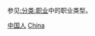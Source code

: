 {{Catnav|頁面分類|各種主題的頁面分類|按國家分類|各國人物|中国人}}
{{Catnav|頁面分類|人物|職業}}
{{Catnav|頁面分類|人物|各大洲人物|亚洲人|中国人}}
{{Catnav|頁面分類|人物|各國人物|中国人}}
{{Commons category|People of China by occupation}}

参见[[:分类:职业|:分类:职业]]中的职业类型。

[[Category:中国人|]]
[[Category:各職業諸國人物|China]]